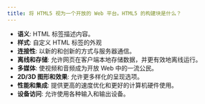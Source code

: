 ```yaml
---
title: 将 HTML5 视为一个开放的 Web 平台。HTML5 的构建块是什么？
---
```


* **语义**: HTML 标签描述内容。
* **样式**: 自定义 HTML 标签的外观
* **连接性**: 以新的和创新的方式与服务器通信。
* **离线和存储**: 允许网页在客户端本地存储数据，并更有效地离线运行。
* **多媒体**: 使视频和音频成为开放 Web 中的一流公民。
* **2D/3D 图形和效果**: 允许更多样化的呈现选项。
* **性能和集成**: 提供更高的速度优化和更好的计算机硬件使用。
* **设备访问**: 允许使用各种输入和输出设备。
